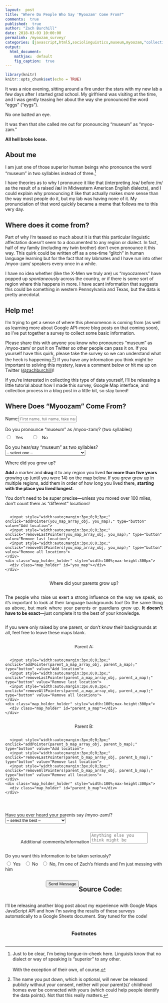 ```yaml
---
layout:  post
title: "Where Do People Who Say 'Myoozam' Come From?"
comments:  true
published:  true
author: "Zach Burchill"
date: 2018-03-03 10:00:00
permalink: /myoozam_survey/
categories: [javascript,html5,sociolinguistics,museum,myoozam,"collecting data"]
output:
  html_document:
    mathjax:  default
    fig_caption:  true
---
```


```r
library(knitr)
knitr::opts_chunk$set(echo = TRUE) 
```

It was a nice evening, sitting around a fire under the stars with my new lab a few days after I started grad school. My girlfriend was visiting at the time, and I was gently teasing her about the way she pronounced the word "eggs" ("eygs").  

No one batted an eye.

It was then that she called me out for pronouncing "museum" as "myoo-zam."

**All hell broke loose.**

<!--more-->

## About me

I am just one of those superior human beings who pronounce the word "museum" in two syllables instead of three.[^1]

I have theories as to why I pronounce it like that (interpreting /eə/ before /m/ as the result of a raised /æ/ in Midwestern American English dialects), and I could explain why pronouncing it like that actually makes _more_ sense than the way most people do it, but my lab was having none of it. My pronunciation of that word quickly became a meme that follows me to this very day. 

## Where does it come from?

Part of why I'm teased so much about it is that this particular linguistic affectation doesn't seem to a documented to any region or dialect. In fact, half of my family (including my twin brother) don't even pronounce it this way. This quirk could be written off as a one-time "glitch" in human language learning but for the fact that my labmates and I have run into other /myoo-zam/ speakers every once in a while.

I have no idea whether (like the X-Men we truly are) us "myoozamers" have popped up _spontaneously_ across the country, or if there is some sort of region where this happens in more. I have scant information that suggests this could be something in western Pennsylvania and Texas, but the data is pretty anecdotal.

## Help me!

I'm trying to get a sense of where this phenomenon is coming from (as well as learning more about Google API--more blog posts on that coming soon), so I've put together a survey to collect some basic information.

Please share this with anyone you know who pronounces "museum" as /myoo-zam/ or put it on Twitter so other people can pass it on. If you yourself have this quirk, please take the survey so we can understand what the heck is happening.[^2]} If you have any information you think might be important to solving this mystery, leave a comment below or hit me up on Twitter ([@zachburchill](https://twitter.com/zachburchill))!

If you're interested in collecting this type of data yourself, I'll be releasing a little tutorial about how I made this survey, Google Map interface, and collection process in a blog post in a little bit, so stay tuned! 

<form class="form" name="submit-to-google-sheet" action="">
  <h2>Where Does "Myoozam" Come From?</h2>
  <p><label for="name">Name:</label><input placeholder="First name, full name, fake name, whatever" id="name" name="name">
  </p>
  <p><label for="myuzam">Do you pronounce "museum" as <span style="white-space: nowrap;">/myoo-zam/</span>? (two syllables)</label>
    <span style="width:100%;display:block;margin-top:7px;">
  <input type="radio" name="myoozam" id="myoozam_yes" value="yes" required>  &nbsp;<label for="myoozam_yes"> Yes </label> &nbsp; &nbsp; &nbsp;
  <input type="radio" name="myoozam" id="myoozam_no" value="no" required> &nbsp;<label for="myoozam_no"> No </label> 
  </span>
  </p>

  <p><label for="two_syll_hearsay">Do you hear/say "museum" as two syllables?</label>
    <select id="two_syll_hearsay" name="two_syll_hearsay" required>
      <option disabled selected value> -- select one -- </option>
      <option value="hear">I HEAR it as two syllables</option>
      <option value="say">I SAY it as two syllables</option>
      <option value="both">I both hear and say it as two syllables</option>
      <option value="neither">I neither hear nor say it as two syllables</option>
    </select>
  </p>
  <p><label>Where did you grow up?</label></p>
  <p><b>Add</b> a marker and <b>drag</b> it to any region you lived <b>for more than five years</b> growing up (until you were 14) on the map below. If you grew grew up in multiple regions, add them in order of how long you lived there, <b>starting with the place you lived longest</b>.</p>
  <p>You don't need to be super precise&mdash;unless you moved over 100 miles, don't count them as "different" locations!
  </p>
  <p>
    <div style="justify-content:center;flex-wrap:wrap;display:flex;margin-bottom:12px;">
      <input style="width:auto;margin:3px;0;0;3px;" onclick="addPointer(you_map_array_obj, you_map);" type="button" value="Add location">
      <input style="width:auto;margin:3px;0;0;3px;" onclick="removeLastPointer(you_map_array_obj, you_map);" type="button" value="Remove last location">
      <input style="width:auto;margin:3px;0;0;3px;" onclick="removeAllPointers(you_map_array_obj, you_map);" type="button" value="Remove all locations">
    </div>
    <div class="map_holder_holder" style="width:100%;max-height:300px">
      <div class="map_holder" id="you_map"></div>
    </div>
  </p>

  <p><label>Where did your parents grow up?</label></p>
  <p style="text-align:justify;">The people who raise us exert a strong influence on the way we speak, so it's important to look at their language backgrounds too! Do the same thing as above, but mark where your parents or guardians grew up. <b>It doesn't have to be exact</b>&mdash;just
    complete it to the best of your knowledge. </p>
  <p>If you were only raised by one parent, or don't know their backgrounds at all, feel free to leave these maps blank.
  </p>
  <p><label>Parent A:</label></p>

  <p>
    <div style="justify-content:center;flex-wrap:wrap;display:flex;margin-bottom:12px;">
      <input style="width:auto;margin:3px;0;0;3px;" onclick="addPointer(parent_a_map_array_obj, parent_a_map);" type="button" value="Add location">
      <input style="width:auto;margin:3px;0;0;3px;" onclick="removeLastPointer(parent_a_map_array_obj, parent_a_map);" type="button" value="Remove last location">
      <input style="width:auto;margin:3px;0;0;3px;" onclick="removeAllPointers(parent_a_map_array_obj, parent_a_map);" type="button" value="Remove all locations">
    </div>
    <div class="map_holder_holder" style="width:100%;max-height:300px">
      <div class="map_holder" id="parent_a_map"></div>
    </div>
  </p>

  <p><label>Parent B:</label></p>
  <p>
    <div style="justify-content:center;flex-wrap:wrap;display:flex;margin-bottom:12px;">
      <input style="width:auto;margin:3px;0;0;3px;" onclick="addPointer(parent_b_map_array_obj, parent_b_map);" type="button" value="Add location">
      <input style="width:auto;margin:3px;0;0;3px;" onclick="removeLastPointer(parent_b_map_array_obj, parent_b_map);" type="button" value="Remove last location">
      <input style="width:auto;margin:3px;0;0;3px;" onclick="removeAllPointers(parent_b_map_array_obj, parent_b_map);" type="button" value="Remove all locations">
    </div>
    <div class="map_holder_holder" style="width:100%;max-height:300px">
      <div class="map_holder" id="parent_b_map"></div>
    </div>
  </p>

  <p><label for="parents_say_darnedest">Have you ever heard your parents say <span style="white-space: nowrap;">/myoo-zam/</span>?</label>
    <select id="parents_say_darnedest" name="parents_say_darnedest" required>
      <option disabled selected value> -- select the best -- </option>
      <option value="parent_a">I've heard Parent A say it.</option>
      <option value="parent_b">I've heard Parent B say it.</option>
      <option value="both">I've heard both say it.</option>
      <option value="neither">I've never heard either say it.</option>
      <option value="idk">I don't remember/can't recall.</option>
    </select>
  </p>

  <p><label for="comments">Additional comments/information</label>
    <textarea style="resize:none;" id="comments" name="comments" placeholder="Anything else you think might be important to know?"></textarea>
  </p>

  <p><label for="wtf">Do you want this information to be taken seriously?</label>
    <span style="width:100%;display:block;margin-top:7px;">
      <input type="radio" name="kidding" id="not_kidding" value="good" required> <label for="not_kidding"> Yes </label> &nbsp; 
      <input type="radio" name="kidding" id="kidding" value="no" required> <label for="kidding"> No </label> &nbsp; 
      <input type="radio" name="kidding" id="zachfriend" value="zachfriend" required><label for="zachfriend"> No, I'm one of Zach's friends and I'm just messing with him </label> 
    </span>
  </p>
  <input type="hidden" id="you_positions" name="you_positions" value="">
  <input type="hidden" id="parent_a_positions" name="parent_a_positions" value="test">
  <input type="hidden" id="parent_b_positions" name="parent_b_positions" value="test">
  <p>
    <button type="submit">Send Message</button>
  </p>
</form>

<script>
const scriptURL = 'https://script.google.com/macros/s/AKfycbwoM7O8LsMnGW5L9YdpZOXiBMM01Jy0flixRV-9tJ4CZQsFLNrm/exec'
const form = document.forms['submit-to-google-sheet']
var map;
var you_map_array_obj = { l: [] };
var parent_a_map_array_obj = { l: [] };
var parent_b_map_array_obj = { l: [] };
function initMap() {
  you_map = new google.maps.Map(document.getElementById("you_map"), {
    center: { lat: 43.1, lng: -77.5 },
    zoom: 4,
    mapTypeControl: false,
    streetViewControl: false,
    rotateControl: false,
    fullscreenControl: false
  });

  parent_a_map = new google.maps.Map(document.getElementById("parent_a_map"), {
    center: { lat: 43.1, lng: -77.5 },
    zoom: 4,
    mapTypeControl: false,
    streetViewControl: false,
    rotateControl: false,
    fullscreenControl: false
  });

  parent_b_map = new google.maps.Map(document.getElementById("parent_b_map"), {
    center: { lat: 43.1, lng: -77.5 },
    zoom: 4,
    mapTypeControl: false,
    streetViewControl: false,
    rotateControl: false,
    fullscreenControl: false
  });
}

function addPointer(marker_array_obj, map_var) {
  var l = marker_array_obj.l.length + 1;
  marker_array_obj.l.push(makePointer(map_var, l.toString()));
}

function removeLastPointer(marker_array_obj, map_var) {
  var removing_marker = marker_array_obj.l.pop();
  removing_marker.setMap(null);
}

function removeAllPointers(marker_array_obj, map_var) {
  for (var i = 0; i < marker_array_obj.l.length; i++) {
    marker_array_obj.l[i].setMap(null);
  }
  marker_array_obj.l = [];
}

function makePointer(map_var, label_var) {
  var marker = new google.maps.Marker({
    position: map_var.getCenter(),
    label: label_var,
    zoom: 5,
    map: map_var,
    draggable: true,
    title: "Drag me!"
  });
  return marker;
}

function closeUpShop() {
  if (you_map_array_obj.l.length === 0) {
    alert("You must mark where you grew up to submit");
    return false;
  } else {
    document.getElementById("you_positions").value = getPositions(you_map_array_obj);
    document.getElementById("parent_a_positions").value = getPositions(parent_a_map_array_obj);
    document.getElementById("parent_b_positions").value = getPositions(parent_b_map_array_obj);
    return true;
  }
}

function getPositions(marker_array_obj) {
  var new_list = [];
  for (var i = 0; i < marker_array_obj.l.length; i++) {
    var pos = marker_array_obj.l[i].getPosition();
    var lat = pos.lat().toFixed(3);
    var lng = pos.lng().toFixed(3);
    new_list.push([lat,lng].join(","));
  }
  if (new_list.length === 0) { return "undefined";} 
  else {return new_list.join(",");}
}

form.addEventListener('submit', e => {
	if (closeUpShop() == true) {
      e.preventDefault()
      fetch(scriptURL, { method: 'POST', body: new FormData(form)})
        .then(response => console.log('Success!', response))
        .catch(error => console.error('Error!', error.message))
      alert("Thanks for your submission!");
    }
  })
  
</script>
<script src="https://maps.googleapis.com/maps/api/js?key=AIzaSyDWpSc7HqHCjw-KWkb_H5ae8vpZNjtYkZA&callback=initMap" async defer></script>

<hr />
<br />

## Source Code:

I'll be releasing another blog post about my experience with Google Maps JavaScript API and how I'm saving the results of these surveys automatically to a Google Sheets document. Stay tuned for the code! 

### Footnotes

[^1]: Just to be clear, I'm being tongue-in-cheek here. Linguists know that no dialect or way of speaking is "superior" to any other. <br /><br />With the exception of their own, of course.

[^2]: The name you put down, which is optional, will never be released publicly without your consent, neither will your parent(s)' childhood homes ever be connected with yours (which could help people identify the data points). Not that this really matters.
